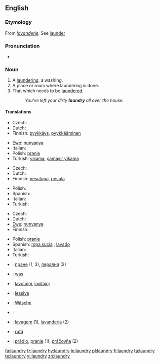 ==English==

===Etymology===
From {{OF.}} ''[[lavanderie]]''. See [[launder]]

===Pronunciation===
*{{audio|en-us-laundry.ogg|Audio (US)}}

===Noun===
{{wikipedia}}
{{en-noun|laundries}}

# A [[laundering]]; a washing.
# A place or room where laundering is done.
# That which needs to be [[launder]]ed.
#: ''You've left your dirty '''laundry''' all over the house.''

====Translations====
{{trans-top|laundering; washing}}
* Czech: {{t-|cs|praní|n}}
* Dutch: {{t+|nl|was|m}}
* Finnish: [[pyykkäys]], [[pyykkääminen]]
{{trans-mid}}
* [[Ewe]]: [[nunyanya]]
* Italian: {{t+|it|bucato|m}}
* Polish: [[pranie]] {{m}}
* Turkish: [[yıkama]], [[çamaşır yıkama]]
{{trans-bottom}}

{{trans-top|place or room where laundering is done}}
* Czech: {{t-|cs|prádelna|f}}
* Dutch: {{t+|nl|wasserij|f}}
* Finnish: [[pesutupa]], [[pesula]]
{{trans-mid}}
* Polish: {{t+|pl|pralnia|f}}
* Spanish: {{t-|es|lavandería|f}}
* Italian: {{t+|it|lavanderia|f}}
* Turkish: {{t+|tr|çamaşırhane}}
{{trans-bottom}}

{{trans-top|that which needs to be laundered}}
* Czech: {{t-|cs|prádlo|n}}
* Dutch: {{t+|nl|wasgoed|n}}
* [[Ewe]]: [[nunyanya]]
* Finnish: {{t-|fi|pyykki}}
{{trans-mid}}
* Polish: [[pranie]] {{m}}
* Spanish: [[ropa sucia]] {{f}}, [[lavado]] {{m}}
* Italian: {{t+|it|bucato|m}}
* Turkish: {{t+|tr|çamaşır}}
{{trans-bottom}}

{{checktrans-top}}
*{{ttbc|Bulgarian}}: [[пране]] {{n}} (1, 3), [[пералня]] {{f}} (2)
*{{ttbc|Dutch}}: [[was]] {{m}}
*{{ttbc|Esperanto}}: [[lavotaĵoj]], [[lavitaĵoj]]
*{{ttbc|French}}: [[lessive]] {{f}}
*{{ttbc|German}}: [[Wäsche]] {{f}}
{{checktrans-mid}}
*{{ttbc|Kurdish}}: {{t|ku|balav}} {{f}}
*{{ttbc|Portuguese}}: [[lavagem]] (1), [[lavandaria]] {{f}} (2)
*{{ttbc|Romanian}}: [[rufă]] {{f}}
*{{ttbc|Slovak}}: [[prádlo]], [[pranie]] {{n}} (1), [[práčovňa]]  {{f}} (2)

{{checktrans-bottom}}

[[fa:laundry]]
[[fr:laundry]]
[[hy:laundry]]
[[io:laundry]]
[[pl:laundry]]
[[fi:laundry]]
[[ta:laundry]]
[[te:laundry]]
[[vi:laundry]]
[[zh:laundry]]